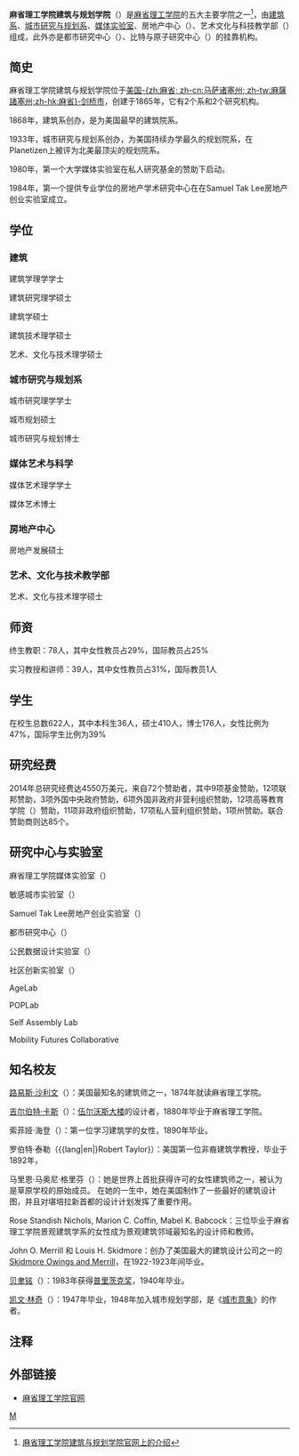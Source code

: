 {{expand|time=2017-01-20T10:44:17+00:00}}
{{Infobox university
| name = 建筑与规划学院
| native_name ={{lang|en|School of Architecture and Planning}}
| image = <!-- 注释出：[[File:MIT_Seal.svg|200px]] -->
| caption = 
| motto = 
| zhmotto = 
| established = 1868年
| type = 
| calendar =
| president = 
| chancellor = 
| provost =
| city = [[劍橋_(麻省)|劍橋市]]
| state = [[麻省|-{zh:麻省; zh-cn:马萨诸塞州; zh-tw:麻薩諸塞州;zh-hk:麻省}-]]
| country ={{USA}}
| students =622
| undergrad = 36
| postgrad = 586
| faculty =117
| campus = 
| nickname = 
| mascot =
| athletics = 
| free_label = 
| free = 
| website = 
http://sap.mit.edu/wment = 
| logo =
| affiliations =
}}
'''麻省理工学院建筑与规划学院'''（{{lang-en|Massachusetts Institute of Technology School of Architecture and Planning}}）是[[麻省理工学院|麻省理工学院]]的五大主要学院之一<ref>[http://sap.mit.edu/ 麻省理工学院建筑与规划学院官网上的介绍]</ref>，由[[麻省理工学院建筑系|建筑系]]、[[麻省理工学院城市研究与规划系|城市研究与规划系]]、[[麻省理工学院媒体实验室|媒体实验室]]、房地产中心（{{lang|en|Center for Real Estate}}）、艺术文化与科技教学部（{{lang|en|The Program in Art, Culture and Technology}}）组成，此外亦是都市研究中心（{{lang|en|Center for Advanced Urbanism }}）、比特与原子研究中心（{{lang|en| Center for Bits and Atoms}}）的挂靠机构。

==简史==
麻省理工学院建筑与规划学院位于[[美国|美国]][[麻省|-{zh:麻省; zh-cn:马萨诸塞州; zh-tw:麻薩諸塞州;zh-hk:麻省}-]][[剑桥_(麻省)|剑桥市]]，创建于1865年，它有2个系和2个研究机构。

1868年，建筑系创办，是为美国最早的建筑院系。

1933年，城市研究与规划系创办，为美国持续办学最久的规划院系，在Planetizen上被评为北美最顶尖的规划院系。

1980年，第一个大学媒体实验室在私人研究基金的赞助下启动。

1984年，第一个提供专业学位的房地产学术研究中心在在Samuel Tak Lee房地产创业实验室成立。

==学位==
===建筑===
建筑学理学学士

建筑研究理学硕士

建筑学硕士

建筑技术理学硕士

艺术、文化与技术理学硕士

===城市研究与规划系===
城市研究理学学士

城市规划硕士

城市研究与规划博士

===媒体艺术与科学===
媒体艺术理学学士

媒体艺术博士

===房地产中心===
房地产发展硕士

===艺术、文化与技术教学部===
艺术、文化与技术理学硕士

==师资==
终生教职：78人，其中女性教员占29%，国际教员占25%

实习教授和讲师：39人，其中女性教员占31%，国际教员1人

==学生==
在校生总数622人，其中本科生36人，硕士410人，博士176人，女性比例为47%，国际学生比例为39%

==研究经费==
2014年总研究经费达4550万美元，来自72个赞助者，其中9项基金赞助，12项联邦赞助，3项外国中央政府赞助，6项外国非政府非营利组织赞助，12项高等教育学院（{{lang|en|Institution of Higher Education}}）赞助，11项非政府组织赞助，17项私人营利组织赞助，1项州赞助。联合赞助商则达85个。

==研究中心与实验室==
麻省理工学院媒体实验室（{{lang|en|MIT Media Lab}}）

敏感城市实验室（{{lang|en|SENSEable City Laboratory}}）

Samuel Tak Lee房地产创业实验室（{{lang|en|Sam Tak Lee Laboratory for Real Estate Entrepreneurship}}）

都市研究中心（{{lang|en|Center for Advanced Urbanism}}）

公民数据设计实验室（{{lang|en|Civic Data Design Lab}}）

社区创新实验室（{{lang|en|Community Innovators Lab}}）

AgeLab

POPLab

Self Assembly Lab

Mobility Futures Collaborative

==知名校友==
[[路易斯·沙利文|路易斯·沙利文]]（{{lang|en|Louis Sullivan}}）：美国最知名的建筑师之一，1874年就读麻省理工学院。

[https://en.wikipedia.org/wiki/Cass_Gilbert 吉尔伯特·卡斯]（{{lang|en|Gilbert Cass}}）：[[伍尔沃斯大楼|伍尔沃斯大楼]]的设计者，1880年毕业于麻省理工学院。

索菲娅·海登（{{lang|en|Sophia Hayden}}）：第一位学习建筑学的女性，1890年毕业。

罗伯特·泰勒（{{lang|en|}Robert Taylor}）：美国第一位非裔建筑学教授，毕业于1892年，

马里恩·马奥尼·格里芬（{{lang|en|Marion Mahony Griffin}}）：她是世界上首批获得许可的女性建筑师之一，被认为是草原学校的原始成员。 在她的一生中，她在美国制作了一些最好的建筑设计图，并且对堪培拉新首都的设计计划发挥了重要作用。

Rose Standish Nichols, Marion C. Coffin, Mabel K. Babcock：三位毕业于麻省理工学院景观建筑学系的女性成为景观建筑邻域最知名的设计师和教师。

John O. Merrill 和 Louis H. Skidmore：创办了美国最大的建筑设计公司之一的[[Skidmore_Owings_and_Merrill|Skidmore Owings and Merrill]]，在1922-1923年间毕业。

[[贝聿铭|贝聿铭]]（{{lang|en|I.M. Pei}}）：1983年获得[[普里茨克奖|普里茨克奖]]，1940年毕业。

[[凯文·林奇|凯文·林奇]]（{{lang|en|Kevin Lynch}}）：1947年毕业，1948年加入城市规划学部，是《[[城市意象|城市意象]]》的作者。

==注释==
{{reflist|2}}

==外部链接==
*[http://shass.mit.edu/inside 麻省理工学院官网]
{{麻省理工学院}}

[[Category:麻省理工学院|M]]